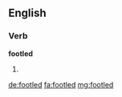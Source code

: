 ==English==

===Verb===
'''footled'''

# {{en-past of|footle}}

[[de:footled]]
[[fa:footled]]
[[mg:footled]]